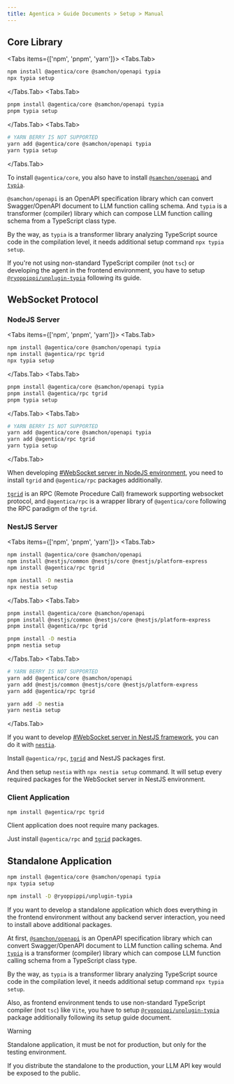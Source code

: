 ```yaml
---
title: Agentica > Guide Documents > Setup > Manual
---
```


## Core Library
<Tabs items={['npm', 'pnpm', 'yarn']}>
  <Tabs.Tab>
```bash filename="Terminal" copy
npm install @agentica/core @samchon/openapi typia
npx typia setup
```
  </Tabs.Tab>
  <Tabs.Tab>
```bash filename="Terminal" copy
pnpm install @agentica/core @samchon/openapi typia
pnpm typia setup
```
  </Tabs.Tab>
  <Tabs.Tab>
```bash filename="Terminal" copy
# YARN BERRY IS NOT SUPPORTED
yarn add @agentica/core @samchon/openapi typia
yarn typia setup
```
  </Tabs.Tab>
</Tabs>

To install `@agentica/core`, you also have to install [`@samchon/openapi`](https://github.com/samchon/openapi) and [`typia`](https://github.com/samchon/typia).

`@samchon/openapi` is an OpenAPI specification library which can convert Swagger/OpenAPI document to LLM function calling schema. And `typia` is a transformer (compiler) library which can compose LLM function calling schema from a TypeScript class type.

By the way, as `typia` is a transformer library analyzing TypeScript source code in the compilation level, it needs additional setup command `npx typia setup`. 

If you're not using non-standard TypeScript compiler (not `tsc`) or developing the agent in the frontend environment, you have to setup [`@ryoppippi/unplugin-typia`](https://typia.io/docs/setup/#unplugin-typia) following its guide.




## WebSocket Protocol
### NodeJS Server
<Tabs items={['npm', 'pnpm', 'yarn']}>
  <Tabs.Tab>
```bash filename="Terminal" copy
npm install @agentica/core @samchon/openapi typia
npm install @agentica/rpc tgrid
npx typia setup
```
  </Tabs.Tab>
  <Tabs.Tab>
```bash filename="Terminal" copy
pnpm install @agentica/core @samchon/openapi typia
pnpm install @agentica/rpc tgrid
pnpm typia setup
```
  </Tabs.Tab>
  <Tabs.Tab>
```bash filename="Terminal" copy
# YARN BERRY IS NOT SUPPORTED
yarn add @agentica/core @samchon/openapi typia
yarn add @agentica/rpc tgrid
yarn typia setup
```
  </Tabs.Tab>
</Tabs>

When developing [#WebSocket server in NodeJS environment](/docs/websocket/nodejs), you need to install `tgrid` and `@agentica/rpc` packages additionally.

[`tgrid`](https://tgrid.com) is an RPC (Remote Procedure Call) framework supporting websocket protocol, and `@agentica/rpc` is a wrapper library of `@agentica/core` following the RPC paradigm of the `tgrid`.

### NestJS Server
<Tabs items={['npm', 'pnpm', 'yarn']}>
  <Tabs.Tab>
```bash filename="Terminal" copy
npm install @agentica/core @samchon/openapi
npm install @nestjs/common @nestjs/core @nestjs/platform-express
npm install @agentica/rpc tgrid

npm install -D nestia
npx nestia setup
```
  </Tabs.Tab>
  <Tabs.Tab>
```bash filename="Terminal" copy
pnpm install @agentica/core @samchon/openapi
pnpm install @nestjs/common @nestjs/core @nestjs/platform-express
pnpm install @agentica/rpc tgrid

pnpm install -D nestia
pnpm nestia setup
```
  </Tabs.Tab>
  <Tabs.Tab>
```bash filename="Terminal" copy
# YARN BERRY IS NOT SUPPORTED
yarn add @agentica/core @samchon/openapi
yarn add @nestjs/common @nestjs/core @nestjs/platform-express
yarn add @agentica/rpc tgrid

yarn add -D nestia
yarn nestia setup
```
  </Tabs.Tab>
</Tabs>

If you want to develop [#WebSocket server in NestJS framework](/docs/websocket/nestjs), you can do it with [`nestia`](https://nestia.io).

Install `@agentica/rpc`, [`tgrid`](https://tgrid.com) and NestJS packages first.

And then setup `nestia` with `npx nestia setup` command. It will setup every required packages for the WebSocket server in NestJS environment.

### Client Application
```bash filename="Terminal" copy
npm install @agentica/rpc tgrid
```

Client application does noot require many packages.

Just install `@agentica/rpc` and [`tgrid`](https://tgrid.com) packages.




## Standalone Application
```bash filename="Terminal" copy
npm install @agentica/core @samchon/openapi typia
npx typia setup

npm install -D @ryoppippi/unplugin-typia
```

If you want to develop a standalone application which does everything in the frontend environment without any backend server interaction, you need to install above additional packages.

At first, [`@samchon/openapi`](https://github.com/samchon/openapi) is an OpenAPI specification library which can convert Swagger/OpenAPI document to LLM function calling schema. And [`typia`](https://typia.io) is a transformer (compiler) library which can compose LLM function calling schema from a TypeScript class type.

By the way, as `typia` is a transformer library analyzing TypeScript source code in the compilation level, it needs additional setup command `npx typia setup`.

Also, as frontend environment tends to use non-standard TypeScript compiler (not `tsc`) like `Vite`, you have to setup [`@ryoppippi/unplugin-typia`](https://typia.io/docs/setup/#unplugin-typia) package additionally following its setup guide document.

> [!WARNING]
>
> Standalone application, it must be not for production, but only for the testing environment. 
>
> If you distribute the standalone to the production, your LLM API key would be exposed to the public.